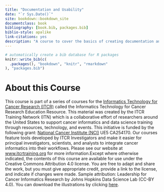 ```yaml
---
title: "Documentation and Usability"
date: "`r Sys.Date()`"
site: bookdown::bookdown_site
documentclass: book
bibliography: [book.bib, packages.bib]
biblio-style: apalike
link-citations: yes
description: "A course to cover the basics of creating documentation and tutorials to maximize the usability of ITCR tools."
---
```



```r
# automatically create a bib database for R packages
knitr::write_bib(c(
  .packages(), "bookdown", "knitr", "rmarkdown"
), "packages.bib")
```

# About this Course {-}

This course is part of a series of courses for the [Informatics Technology for Cancer Research (ITCR)](https://itcr.cancer.gov/) called the Informatics Technology for Cancer Research Education Resource. This material was created by the ITCR Training Network (ITN)  which is a collaborative effort of researchers around the United States to support cancer informatics and data science training through resources, technology, and events. This initiative is funded by the following grant:  [National Cancer Institute (NCI)](https://www.cancer.gov/)  UE5 CA254170. Our courses feature tools developed by ITCR Investigators and make it easier for principal investigators, scientists, and analysts to integrate cancer informatics into their workflows. Please see our website at [www.itcrtraining.org](www.itcrtraining.org) for more information.Except where otherwise indicated, the contents of this course are available for use under the Creative Commons Attribution 4.0 license. You are free to adapt and share the work, but you must give appropriate credit, provide a link to the license, and indicate if changes were made. Sample attribution: Leadership for Cancer Informatics Research by Johns Hopkins Data Science Lab (CC-BY 4.0). You can download the illustrations by clicking [here](https://docs.google.com/presentation/d/1cd434bkLer_CJ04GzpsZwzeEA9gjc5Ho6QimiHPbyEg/edit?usp=sharing).
